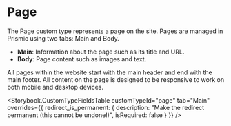 

<Meta title="Pages/About Pages" />

# Page

The Page custom type represents a page on the site. Pages are managed in Prismic
using two tabs: Main and Body.

- **Main**: Information about the page such as its title and URL.
- **Body**: Page content such as images and text.

All pages within the website start with the main header and end with the main
footer. All content on the page is designed to be responsive to work on both
mobile and desktop devices.

<Storybook.CustomTypeFieldsTable
  customTypeId="page"
  tab="Main"
  overrides={{
    redirect_is_permanent: {
      description: "Make the redirect permanent (this cannot be undone!)",
      isRequired: false
    }
  }}
/>

